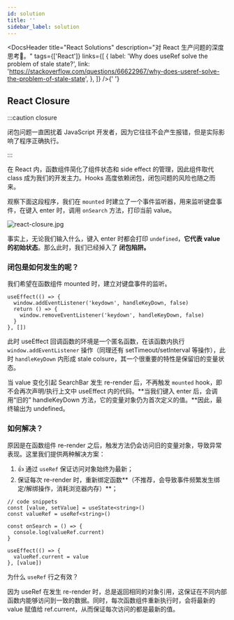 ```yaml
---
id: solution
title: ''
sidebar_label: solution
---
```



<DocsHeader
  title="React Solutions"
  description="对 React 生产问题的深度思考🤔。"
  tags={['React']}
  links={[
    {
      label: 'Why does useRef solve the problem of stale state?',
      link: 'https://stackoverflow.com/questions/66622967/why-does-useref-solve-the-problem-of-stale-state',
    },
  ]}
/>{' '}

## React Closure

:::caution closure

闭包问题一直困扰着 JavaScript 开发者，因为它往往不会产生报错，但是实际影响了程序正确执行。

:::

在 React 内，函数组件简化了组件状态和 side effect 的管理，因此组件取代 class 成为我们的开发主力。Hooks 高度依赖闭包，闭包问题的风险也随之而来。

观察下面这段程序，我们在 `mounted` 时建立了一个事件监听器，用来监听键盘事件，在键入 enter 时，调用 `onSearch` 方法，打印当前 value。

![react-closure.jpg](https://img.joyjoy.cc/react/react-closure.jpg)

事实上，无论我们输入什么，键入 enter 时都会打印 `undefined`，**它代表 value 的初始状态**。那么此时，我们已经掉入了 **闭包陷阱。**

### 闭包是如何发生的呢？

我们希望在函数组件 mounted 时，建立对键盘事件的监听。

```tsx
useEffect(() => {
  window.addEventListener('keydown', handleKeyDown, false)
  return () => {
    window.removeEventListener('keydown', handleKeyDown, false)
  }
}, [])
```

此时 useEffect 回调函数的环境是一个匿名函数，在该函数内执行 `window.addEventListener` 操作（同理还有 setTimeout/setInterval 等操作），此时 `handleKeyDown` 内形成 stale colsure，其一个很重要的特性是保留旧的变量状态。

当 value 变化引起 SearchBar 发生 re-render 后，不再触发 `mounted` hook，即不会再次声明/执行上文中 useEffect 内的代码。**当我们键入 enter 后，会调用“旧的” handleKeyDown 方法，它的变量对象仍为首次定义的值。**因此，最终输出为 undefined。

### 如何解决？

原因是在函数组件 re-render 之后，触发方法仍会访问旧的变量对象，导致异常表现。这里我们提供两种解决方案：

1. 👍 通过 `useRef` 保证访问对象始终为最新；
2. 保证每次 re-render 时，重新绑定函数**（不推荐，会导致事件频繁发生绑定/解绑操作，消耗浏览器内存）**；

```tsx
// code snippets
const [value, setValue] = useState<string>()
const valueRef = useRef<string>()

const onSearch = () => {
  console.log(valueRef.current)
}

useEffect(() => {
  valueRef.current = value
}, [value])
```

为什么 `useRef` 行之有效？

因为 useRef 在发生 re-render 时，总是返回相同的对象引用，这保证在不同内部函数内能够访问到一致的数据。同时，每次函数组件重新执行时，会将最新的 value 赋值给 ref.current，从而保证每次访问的都是最新的值。
